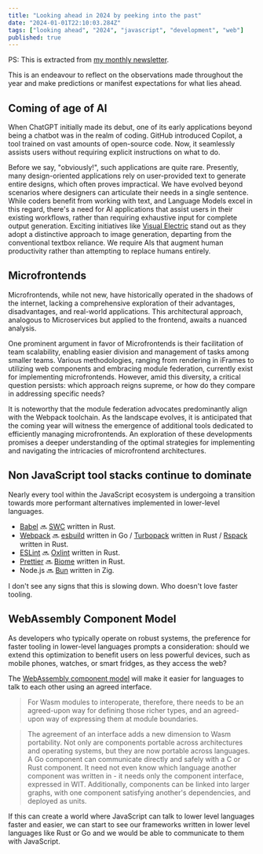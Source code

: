 ```yaml
---
title: "Looking ahead in 2024 by peeking into the past"
date: "2024-01-01T22:10:03.284Z"
tags: ["looking ahead", "2024", "javascript", "development", "web"]
published: true
---
```


PS: This is extracted from [my monthly newsletter](https://buttondown.email/agney/archive/jem-web-in-december-javascript-every-month/).

This is an endeavour to reflect on the observations made throughout the year and make predictions or manifest expectations for what lies ahead.

## Coming of age of AI

When ChatGPT initially made its debut, one of its early applications beyond being a chatbot was in the realm of coding. GitHub introduced Copilot, a tool trained on vast amounts of open-source code. Now, it seamlessly assists users without requiring explicit instructions on what to do.

Before we say, "obviously!", such applications are quite rare. Presently, many design-oriented applications rely on user-provided text to generate entire designs, which often proves impractical. We have evolved beyond scenarios where designers can articulate their needs in a single sentence. While coders benefit from working with text, and Language Models excel in this regard, there's a need for AI applications that assist users in their existing workflows, rather than requiring exhaustive input for complete output generation. Exciting initiatives like [Visual Electric](https://visualelectric.com/) stand out as they adopt a distinctive approach to image generation, departing from the conventional textbox reliance. We require AIs that augment human productivity rather than attempting to replace humans entirely.

## Microfrontends

Microfrontends, while not new, have historically operated in the shadows of the internet, lacking a comprehensive exploration of their advantages, disadvantages, and real-world applications. This architectural approach, analogous to Microservices but applied to the frontend, awaits a nuanced analysis.

One prominent argument in favor of Microfrontends is their facilitation of team scalability, enabling easier division and management of tasks among smaller teams. Various methodologies, ranging from rendering in iFrames to utilizing web components and embracing module federation, currently exist for implementing microfrontends. However, amid this diversity, a critical question persists: which approach reigns supreme, or how do they compare in addressing specific needs?

It is noteworthy that the module federation advocates predominantly align with the Webpack toolchain. As the landscape evolves, it is anticipated that the coming year will witness the emergence of additional tools dedicated to efficiently managing microfrontends. An exploration of these developments promises a deeper understanding of the optimal strategies for implementing and navigating the intricacies of microfrontend architectures.

## Non JavaScript tool stacks continue to dominate

Nearly every tool within the JavaScript ecosystem is undergoing a transition towards more performant alternatives implemented in lower-level languages.

- [Babel](https://babeljs.io/) 🔜 [SWC](https://swc.rs/) written in Rust.
- [Webpack](https://webpack.js.org/) 🔜 [esbuild](https://esbuild.github.io/) written in Go / [Turbopack](https://vercel.com/blog/turbopack) written in Rust / [Rspack](https://www.rspack.dev/) written in Rust.
- [ESLint](https://eslint.org/) 🔜 [Oxlint](https://oxc-project.github.io/docs/guide/usage/linter.html) written in Rust.
- [Prettier](https://prettier.io/) 🔜 [Biome](https://biomejs.dev/) written in Rust.
- Node.js 🔜 [Bun](https://bun.sh/) written in Zig.

I don't see any signs that this is slowing down. Who doesn't love faster tooling.

## WebAssembly Component Model

As developers who typically operate on robust systems, the preference for faster tooling in lower-level languages prompts a consideration: should we extend this optimization to benefit users on less powerful devices, such as mobile phones, watches, or smart fridges, as they access the web?

The [WebAssembly component model](https://component-model.bytecodealliance.org/design/why-component-model.html) will make it easier for languages to talk to each other using an agreed interface.

> For Wasm modules to interoperate, therefore, there needs to be an agreed-upon way for defining those richer types, and an agreed-upon way of expressing them at module boundaries.

> The agreement of an interface adds a new dimension to Wasm portability. Not only are components portable across architectures and operating systems, but they are now portable across languages. A Go component can communicate directly and safely with a C or Rust component. It need not even know which language another component was written in - it needs only the component interface, expressed in WIT. Additionally, components can be linked into larger graphs, with one component satisfying another's dependencies, and deployed as units.

If this can create a world where JavaScript can talk to lower level languages faster and easier, we can start to see our frameworks written in lower level languages like Rust or Go and we would be able to communicate to them with JavaScript.
